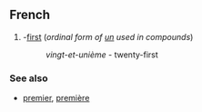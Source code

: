==French==
#-[[first]] (''ordinal form of [[un#French|un]] used in compounds'')
#:''vingt-et-unième'' - twenty-first

===See also===
*[[premier]], [[première]]